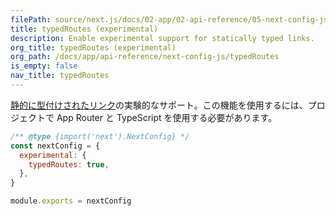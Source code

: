 ```yaml
---
filePath: source/next.js/docs/02-app/02-api-reference/05-next-config-js/typedRoutes.mdx
title: typedRoutes (experimental)
description: Enable experimental support for statically typed links.
org_title: typedRoutes (experimental)
org_path: /docs/app/api-reference/next-config-js/typedRoutes
is_empty: false
nav_title: typedRoutes
---
```


[静的に型付けされたリンク](/ja/javascript/next.js/v14/02-app/01-building-your-application/07-configuring/01-typescript#statically-typed-links)の実験的なサポート。この機能を使用するには、プロジェクトで App Router と TypeScript を使用する必要があります。

```js:next.config.js
/** @type {import('next').NextConfig} */
const nextConfig = {
  experimental: {
    typedRoutes: true,
  },
}

module.exports = nextConfig
```
